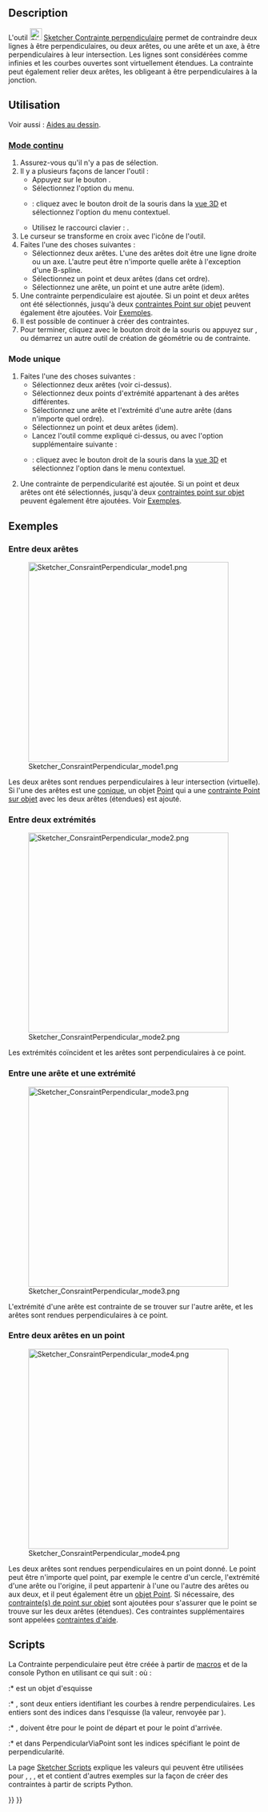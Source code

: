 <languages/>

{{Docnav/fr
|[[Sketcher_ConstrainParallel/fr|Contrainte parallèle]]
|[[Sketcher_ConstrainTangent/fr|Contrainte tangente]]
|[[Sketcher_Workbench/fr|Atelier Sketcher]]
|IconL=Sketcher_ConstrainParallel.svg
|IconR=Sketcher_ConstrainTangent.svg
|IconC=Workbench_Sketcher.svg
}}

{{GuiCommand/fr
|Name=Sketcher ConstrainPerpendicular
|Name/fr=Sketcher Contrainte perpendiculaire
|MenuLocation=Esquisse → Contraintes d'esquisse → Contrainte perpendiculaire
|Workbenches=[[Sketcher_Workbench/fr|Sketcher]]
|Shortcut={{KEY|N}}
|SeeAlso=[[Sketcher_ConstrainAngle/fr|Sketcher Contrainte angulaire]]
}}

==Description== 

L'outil [[Image:Sketcher_ConstrainPerpendicular.svg|24px]] [[Sketcher_ConstrainPerpendicular/fr|Sketcher Contrainte perpendiculaire]] permet de contraindre deux lignes à être perpendiculaires, ou deux arêtes, ou une arête et un axe, à être perpendiculaires à leur intersection. Les lignes sont considérées comme infinies et les courbes ouvertes sont virtuellement étendues. La contrainte peut également relier deux arêtes, les obligeant à être perpendiculaires à la jonction.

<span id="Usage"></span>
==Utilisation==

Voir aussi : [[Sketcher_Workbench/fr#Aides_au_dessin|Aides au dessin]].

<span id="Continue_mode"></span>
===[[Sketcher_Workbench/fr#Modes_continus|Mode continu]]===

# Assurez-vous qu'il n'y a pas de sélection.
# Il y a plusieurs façons de lancer l'outil :
#* Appuyez sur le bouton {{Button|[[Image:Sketcher_ConstrainPerpendicular.svg|16px]] [[Sketcher_ConstrainPerpendicular/fr|Contrainte perpendiculaire]]}}.
#* Sélectionnez l'option {{MenuCommand|Esquisse → Contraintes d'esquisse → [[Image:Sketcher_ConstrainPerpendicular.svg|16px]] Contrainte perpendiculaire}} du menu.
#* {{Version/fr|1.0}} : cliquez avec le bouton droit de la souris dans la [[3D_view/fr|vue 3D]] et sélectionnez l'option {{MenuCommand|Contrainte → [[Image:Sketcher_ConstrainPerpendicular.svg|16px]] Contrainte perpendiculaire}} du menu contextuel.
#* Utilisez le raccourci clavier : {{KEY|N}}.
# Le curseur se transforme en croix avec l'icône de l'outil.
# Faites l'une des choses suivantes :
#* Sélectionnez deux arêtes. L'une des arêtes doit être une ligne droite ou un axe. L'autre peut être n'importe quelle arête à l'exception d'une B-spline.
#* Sélectionnez un point et deux arêtes (dans cet ordre).
#* Sélectionnez une arête, un point et une autre arête (idem).
# Une contrainte perpendiculaire est ajoutée. Si un point et deux arêtes ont été sélectionnés, jusqu'à deux [[Sketcher_ConstrainPointOnObject/fr|contraintes Point sur objet]] peuvent également être ajoutées. Voir [[#Entre_deux_arêtes_au_point|Exemples]].
# Il est possible de continuer à créer des contraintes.
# Pour terminer, cliquez avec le bouton droit de la souris ou appuyez sur {{KEY|Échap}}, ou démarrez un autre outil de création de géométrie ou de contrainte.

<span id="Run-once_mode"></span>
===Mode unique===

# Faites l'une des choses suivantes :
#* Sélectionnez deux arêtes (voir ci-dessus). 
#* Sélectionnez deux points d'extrémité appartenant à des arêtes différentes.
#* Sélectionnez une arête et l'extrémité d'une autre arête (dans n'importe quel ordre).
#* Sélectionnez un point et deux arêtes (idem).
#* Lancez l'outil comme expliqué ci-dessus, ou avec l'option supplémentaire suivante :
#* {{Version/fr|1.0}} : cliquez avec le bouton droit de la souris dans la [[3D_view/fr|vue 3D]] et sélectionnez l'option {{MenuCommand|[[Image:Sketcher_ConstrainPerpendicular.svg|16px]] Contrainte perpendiculaire}} dans le menu contextuel.
# Une contrainte de perpendicularité est ajoutée. Si un point et deux arêtes ont été sélectionnés, jusqu'à deux [[Sketcher_ConstrainPointOnObject/fr|contraintes point sur objet]] peuvent également être ajoutées. Voir [[#Entre_deux_arêtes_au_point|Exemples]].

<span id="Examples"></span>
==Exemples==

<span id="Between_two_edges"></span>
===Entre deux arêtes===

[[Image:Sketcher_ConsraintPerpendicular_mode1.png|400px]]

Les deux arêtes sont rendues perpendiculaires à leur intersection (virtuelle). Si l'une des arêtes est une [[Sketcher_Workbench/fr#Sketcher_CompCreateConic|conique]], un objet [[Sketcher_CreatePoint/fr|Point]] qui a une [[Sketcher_ConstrainPointOnObject|contrainte Point sur objet]] avec les deux arêtes (étendues) est ajouté.

<span id="Between_two_endpoints"></span>
===Entre deux extrémités===

[[Image:Sketcher_ConsraintPerpendicular_mode2.png|400px]]

Les extrémités coïncident et les arêtes sont perpendiculaires à ce point.

<span id="Between_edge_and_endpoint"></span>
===Entre une arête et une extrémité===

[[Image:Sketcher_ConsraintPerpendicular_mode3.png|400px]]

L'extrémité d'une arête est contrainte de se trouver sur l'autre arête, et les arêtes sont rendues perpendiculaires à ce point.

<span id="Between_two_edges_at_point"></span>
===Entre deux arêtes en un point===

[[Image:Sketcher_ConsraintPerpendicular_mode4.png|400px]]

Les deux arêtes sont rendues perpendiculaires en un point donné. Le point peut être n'importe quel point, par exemple le centre d'un cercle, l'extrémité d'une arête ou l'origine, il peut appartenir à l'une ou l'autre des arêtes ou aux deux, et il peut également être un [[Sketcher_CreatePoint/fr|objet Point]]. Si nécessaire, des [[Sketcher_ConstrainPointOnObject/fr|contrainte(s) de point sur objet]] sont ajoutées pour s'assurer que le point se trouve sur les deux arêtes (étendues). Ces contraintes supplémentaires sont appelées [[Sketcher_helper_constraint/fr|contraintes d'aide]].

<span id="Scripting"></span>
== Scripts ==

La Contrainte perpendiculaire peut être créée à partir de [[Macros/fr|macros]] et de la console Python en utilisant ce qui suit :
{{Code|code=
# direct perpendicularity
Sketch.addConstraint(Sketcher.Constraint('Perpendicular',icurve1,icurve2))

# point-to-point perpendicularity
Sketch.addConstraint(Sketcher.Constraint('Perpendicular',icurve1,pointpos1,icurve2,pointpos2))

# point-to-curve perpendicularity
Sketch.addConstraint(Sketcher.Constraint('Perpendicular',icurve1,pointpos1,icurve2))

# perpendicular-via-point (plain constraint, helpers are not added automatically)
Sketch.addConstraint(Sketcher.Constraint('PerpendicularViaPoint',icurve1,icurve2,geoidpoint,pointpos)) 
}}
où : 
:* {{incode|Sketch}} est un objet d'esquisse
:* {{incode|icurve1}}, {{incode|icurve2}} sont deux entiers identifiant les courbes à rendre perpendiculaires. Les entiers sont des indices dans l'esquisse (la valeur, renvoyée par {{incode|Sketch.addGeometry}}).
:* {{incode|pointpos1}}, {{incode|pointpos2}} doivent être {{incode|1}} pour le point de départ et {{incode|2}} pour le point d'arrivée.
:* {{incode|point géoïde}} et {{incode|pointpos}} dans PerpendicularViaPoint sont les indices spécifiant le point de perpendicularité.

La page [[Sketcher_scripting/fr|Sketcher Scripts]] explique les valeurs qui peuvent être utilisées pour {{incode|icurve1}}, {{incode|icurve2}}, {{incode|pointpos1}}, {{incode|pointpos2}} et {{incode|geoidpoint}} et contient d'autres exemples sur la façon de créer des contraintes à partir de scripts Python.


{{Docnav/fr
|[[Sketcher_ConstrainParallel/fr|Contrainte parallèle]]
|[[Sketcher_ConstrainTangent/fr|Contrainte tangente]]
|[[Sketcher_Workbench/fr|Atelier Sketcher]]
|IconL=Sketcher_ConstrainParallel.svg
|IconR=Sketcher_ConstrainTangent.svg
|IconC=Workbench_Sketcher.svg
}}

{{Sketcher_Tools_navi{{#translation:}}}}
{{Userdocnavi{{#translation:}}}}